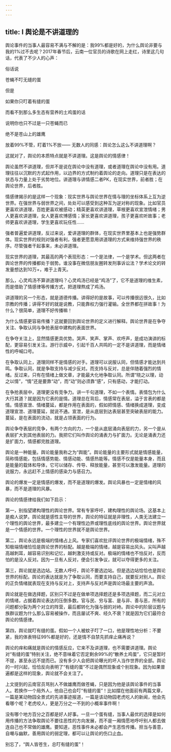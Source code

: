 ```yaml
---
---
---
```

title: Ⅰ 舆论是不讲道理的
---

舆论事件的当事人最容易不满与不解的是：我99%都是好的，为什么舆论非要与我的1%过不去呢？2017年春节后，云南一位官员的诗歌在网上走红，诗里这几句话，代表了不少人的心声：


俗话说

苍蝇不叮无缝的蛋

但是

如果你只叮着有缝的蛋

而看不到那么多生态有营养的土鸡蛋的话

说明你也只不过是一只苍蝇而已

绝不是苍山上的雄鹰


放着99%不管，盯着1%不放—— 无数人的同感：舆论怎么这么不讲道理啊？

这就对了，舆论的本质特点就是不讲道理。这是舆论的情感律！

舆论虽然不讲道理，但并不是说在舆论中没有道理，或者道理在舆论中没有用。道理往往以沉默的方式起作用，以边界的方式制约着舆论的走向。道理只是在表达的状态与力量上处于劣势地位。讲道理与讲情感二者PK，在现实世界，前者胜；在舆论世界，后者胜。

情感律揭示的是这样一个现象：现实世界与舆论世界在情与理的坐标体系上互为逆世界。在强世界与弱世界之间，处处可以感受到这种互为逆对称的现象。比如官员更喜欢讲道理，百姓更喜欢被感动；精英更喜欢讲道理，草根更喜欢宣泄情绪；男人更喜欢讲道理，女人更喜欢博感情；家长更喜欢讲道理，孩子更喜欢听故事；老师更喜欢讲道理，学生更喜欢玩任性……

强者普遍爱讲道理，反过来说，爱讲道理的群体，在现实世界里基本上也是强势群体。现实世界的规则对强者有利，强者更愿意用讲道理的方式来维持强世界的秩序。尽管强者干起事来，未必讲道理。

现实世界的道理，其最高的两个表现形态：一个是法律，一个是学术。但这两者在舆论世界的传播都处于弱势。谁没事在微信朋友圈转发刑事诉讼法？学术论文的转发量想达到10万+，难于上青天。

那么，心灵鸡汤不算讲道理吗？心灵鸡汤已经是“鸡汤”了，它不是道理的维生素，而是借助了情感律等传播方式，把道理熬成了鸡汤。

讲道理的另一个形态，就是道德传播。讲得好的是故事，可以传播很远很久，比如宗教的传播；讲得不好的就是说教，只能靠权力强行灌输。全世界都在拼故事！为什么？很简单，道理不好传播嘛！

为什么情感更容易传播？这就要回到舆论世界的定义进行解释。舆论世界是在争夺关注、争取认同与争抢表层中建构的表面世界。

在争夺关注上，显然情感更具优势。哭声、笑声、掌声、欢呼声，是成功演讲的标配，更容易引发关注。游行示威中，引起千百人共鸣的一定不是讲道理，而是情绪性的呼喊口号。

在争取认同上，道理同样不是情感的对手。道理可以说服认同，但情感才能达到共鸣。争取认同，就是争取支持与减少反对。而支持与反对，总是伴随着强烈的情绪。反过来，只有在情绪上做文章，才能最大化地争取认同。所谓“晓之以理，动之以情”，“情”还是要靠“动”，而“动”则必须靠“感”，只有感动，才能打动。

在争抢表层中，道理更没有竞争力。讲一千句道理，不如一个表情。表情包为什么大行其道？就是因为它表的是情。道理总在背后，情感常在表层，溢于言表的都是情。情感宣泄、情绪蔓延，都是作用在表面的，假如把情感、情绪换成道理，变成道理宣泄、道理蔓延，就说不通。宣泄，是从底层到达表层甚至突破表层的能力。蔓延，是在表面的流动，就是占领表面的行为。

舆论争夺表层的竞争，有两个方向的力，一个是从底层涌向表层的力，另一个是从表层扩大到其他表层的力。我把它们叫作舆论的涌表力与扩面力。无论是涌表力还是扩面力，情感都完胜道理。

舆论是一种能量。舆论能量我称之为“舆能”。舆论能量的主要形式就是情感能量，简称情感能，包括情感势能、情感动能、情感热能等。情感不仅是能量本身，而且是能量的载体和导体，它可以储存、传导、释放能量，甚至可以激发能量。道理的说服力，永远赶不上情感的感染力与感召力。

舆论的爆发一定是情感的爆发，而不是道理的爆发。舆论风暴也一定是情绪的风暴，而不是道理的风暴。

舆论的情感律给我们如下启示：

第一，别指望建构理性的舆论世界。常有专家呼吁，建构理性的舆论场。这基本上是痴人说梦。舆论就是感性主导的世界，舆论的特征就是非理性，人类无法建立一个理性的舆论世界，最多建立一个有理性边界或理性底线的舆论世界。舆论世界就是一个情感的世界。一个理性的世界就不是舆论世界。

第二，舆论永远是极端的情绪占上风。专家们喜欢批评舆论世界的极端情绪，殊不知极端情绪恰恰是舆论世界的标配。越是极端的情绪，越是容易出风头。尖叫声越高越刺耳，越容易识别和记忆，越刺激支持或反对。极端的情绪也不怕反对，反而怕的是没人反对。因为一旦有人反对，便会引发争议，就可以夺得更多的关注。

第三，舆论就是选边站。无数人呼吁，舆论不要选边站。但是选边站恰恰也是舆论世界的标配。舆论的表达就是为了争取认同，而要支持自己，就要反对别人。舆论的正负情绪就表现在支持与反对上，支持声与反对声是舆论场最主要的声浪。

舆论就是在做选择题，区别只不过是在做单项选择题还是多项选择题，而二元对立的情绪，占据着舆论表达的压倒多数。官与民、穷与富、是与非、善与恶，所有的问题都分裂为两个对立的阵营，最后都转化为强与弱的对峙。舆论中的阶层议题与族群议题为什么那么容易被操作，而且屡试不爽、经久不衰？就是因为它们最符合舆论的情感律。

第四，舆论就叮有缝的蛋。假如一个人被蚊子叮了一口，他是理性地分析：不要紧，我的体表特征99%都是好的，还是情不自禁先抓痒止痛再说？

舆论的痒和痛就是舆论的情感反应，它来不及讲道理，也不需要讲道理。舆论对“有缝的蛋”特别关注，绝不意味着它否定剩余99%的“散养土鸡蛋”，它只是暂时不提，甚至永远不提而已。没有多少人会把舆论曝光的坏人当作世界的全部。舆论的一时兴起，恰恰反向表明了“有缝的蛋”不过是偶然现象或个别现象。因为如果普遍都是这样的现象，舆论就不会关注了。

上文提到的云南官员骂别人不做雄鹰而做苍蝇，只是因为他是该舆论事件的当事人。若换作一个局外人，他自己也会叮“有缝的蛋”！比如摆在他面前有两篇文章，一篇是某动物园全景式的先进事迹报道，一篇是该动物园老虎吃人的新闻，他会先看哪个呢？老虎咬人，更是万分之一不到的小概率事件啊！

没有哪个地方百分之百都是好人好事。一旦一个蛋有缝，当事人最优的选择是如何用传播的方法争取舆论不要往恶性的方向发展，而不是一厢情愿地呼吁别人都去做连自己也不常做的雄鹰。要知道，恶性事件未必都会产生恶性传播。担当与善意，自嘲与幽默，善用舆论的弱定理，都可以让舆论的伤口止血。

别忘了，“舆人皆苍生，总叮有缝的蛋”！